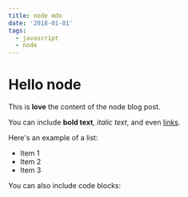 ```yaml
---
title: node mdx
date: '2018-01-01'
tags:
  - javascript
  - node
---
```


# Hello node

This is **love** the content of the node blog post.

You can include **bold text**, _italic text_, and even [links](https://example.com).

Here's an example of a list:

- Item 1
- Item 2
- Item 3

You can also include code blocks:
